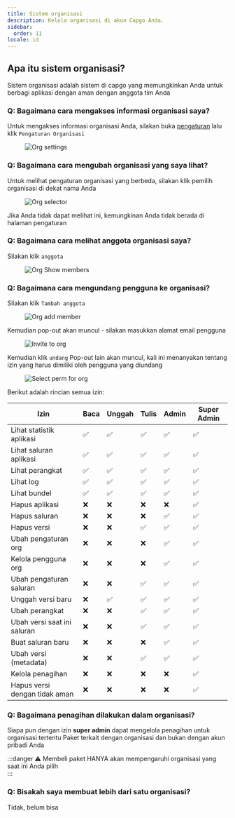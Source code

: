 ```yaml
---
title: Sistem organisasi
description: Kelola organisasi di akun Capgo Anda.
sidebar:
  order: 11
locale: id
---
```


## Apa itu sistem organisasi?

Sistem organisasi adalah sistem di capgo yang memungkinkan Anda untuk berbagi aplikasi dengan aman dengan anggota tim Anda

### Q: Bagaimana cara mengakses informasi organisasi saya?

Untuk mengakses informasi organisasi Anda, silakan buka [pengaturan](/docs/webapp/settings/#how-to-get-to-the-settings-page) lalu klik `Pengaturan Organisasi`

<figure><img style="margin-left: auto; margin-right: auto" src="/orgs-settingswebp" alt="Org settings" /><figcaption></figcaption></figure>

### Q: Bagaimana cara mengubah organisasi yang saya lihat?

Untuk melihat pengaturan organisasi yang berbeda, silakan klik pemilih organisasi di dekat nama Anda

<figure><img style="margin-left: auto; margin-right: auto" src="/org-selectorwebp" alt="Org selector" /><figcaption></figcaption></figure>

Jika Anda tidak dapat melihat ini, kemungkinan Anda tidak berada di halaman pengaturan

### Q: Bagaimana cara melihat anggota organisasi saya?

Silakan klik `anggota`
<figure><img style="margin-left: auto; margin-right: auto" src="/org-show-memberswebp" alt="Org Show members" /><figcaption></figcaption></figure>

### Q: Bagaimana cara mengundang pengguna ke organisasi?

Silakan klik `Tambah anggota`
<figure><img style="margin-left: auto; margin-right: auto" src="/orgs-add-memberwebp" alt="Org add member" /><figcaption></figcaption></figure>

Kemudian pop-out akan muncul - silakan masukkan alamat email pengguna

<figure><img style="margin-left: auto; margin-right: auto" src="/invite-to-org-email-enterwebp" alt="Invite to org" /><figcaption></figcaption></figure>

Kemudian klik `undang` Pop-out lain akan muncul, kali ini menanyakan tentang izin yang harus dimiliki oleh pengguna yang diundang

<figure><img style="margin-left: auto; margin-right: auto" src="/select-perm-orgswebp" alt="Select perm for org" /><figcaption></figcaption></figure>

Berikut adalah rincian semua izin:

| Izin                             | Baca | Unggah | Tulis | Admin | Super Admin |
|-----------------------------------|------|--------|-------|-------|-------------|
| Lihat statistik aplikasi          |   ✅  |    ✅   |   ✅   |   ✅   |   ✅   |
| Lihat saluran aplikasi            |   ✅  |    ✅   |   ✅   |   ✅   |   ✅   |
| Lihat perangkat                   |   ✅  |    ✅   |   ✅   |   ✅   |   ✅   |
| Lihat log                         |   ✅  |    ✅   |   ✅   |   ✅   |   ✅   |
| Lihat bundel                      |   ✅  |    ✅   |   ✅   |   ✅   |   ✅   |
| Hapus aplikasi                    |   ❌  |    ❌   |   ❌   |   ❌   |   ✅   |
| Hapus saluran                     |   ❌  |    ❌   |   ❌   |   ✅   |   ✅   |
| Hapus versi                       |   ❌  |    ❌   |   ✅   |   ✅   |   ✅   |
| Ubah pengaturan org               |   ❌  |    ❌   |   ❌   |   ✅   |   ✅   |
| Kelola pengguna org               |   ❌  |    ❌   |   ❌   |   ✅   |   ✅   |
| Ubah pengaturan saluran           |   ❌  |    ❌   |   ✅   |   ✅   |   ✅   |
| Unggah versi baru                 |   ❌  |    ✅   |   ✅   |   ✅   |   ✅   |
| Ubah perangkat                    |   ❌  |    ❌   |   ✅   |   ✅   |   ✅   |
| Ubah versi saat ini saluran       |   ❌  |    ❌   |   ✅   |   ✅   |   ✅   |
| Buat saluran baru                 |   ❌  |    ❌   |   ❌   |   ✅   |   ✅   |
| Ubah versi (metadata)             |   ❌  |    ❌   |   ✅   |   ✅   |   ✅   |
| Kelola penagihan                  |   ❌  |    ❌   |   ❌   |   ❌   |   ✅   |
| Hapus versi dengan tidak aman     |   ❌  |    ❌   |   ❌   |   ❌   |   ✅   |

### Q: Bagaimana penagihan dilakukan dalam organisasi?

Siapa pun dengan izin **super admin** dapat mengelola penagihan untuk organisasi tertentu
Paket terkait dengan organisasi dan bukan dengan akun pribadi Anda

:::danger
⚠️ Membeli paket HANYA akan mempengaruhi organisasi yang saat ini Anda pilih  
:::

### Q: Bisakah saya membuat lebih dari satu organisasi?

Tidak, belum bisa